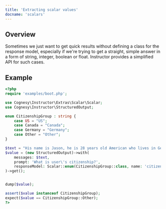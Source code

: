 ```yaml
---
title: 'Extracting scalar values'
docname: 'scalars'
---
```


## Overview

Sometimes we just want to get quick results without defining a class for
the response model, especially if we're trying to get a straight, simple
answer in a form of string, integer, boolean or float. Instructor provides
a simplified API for such cases.

## Example

```php
<?php
require 'examples/boot.php';

use Cognesy\Instructor\Extras\Scalar\Scalar;
use Cognesy\Instructor\StructuredOutput;

enum CitizenshipGroup : string {
    case US = "US";
    case Canada = "Canada";
    case Germany = "Germany";
    case Other = "Other";
}

$text = "His name is Jason, he is 28 years old American who lives in Germany.";
$value = (new StructuredOutput)->with(
    messages: $text,
    prompt: 'What is user\'s citizenship?',
    responseModel: Scalar::enum(CitizenshipGroup::class, name: 'citizenshipGroup'),
)->get();


dump($value);

assert($value instanceof CitizenshipGroup);
expect($value == CitizenshipGroup::Other);
?>
```
